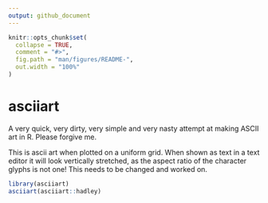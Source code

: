 ```yaml
---
output: github_document
---
```


```r
knitr::opts_chunk$set(
  collapse = TRUE,
  comment = "#>",
  fig.path = "man/figures/README-",
  out.width = "100%"
)
```

# asciiart

A very quick, very dirty, very simple and very nasty attempt at making ASCII art in R. Please forgive me.

This is ascii art when plotted on a uniform grid. When shown as text in a text editor it will look vertically stretched, as the aspect ratio of the character glyphs is not one! This needs to be changed and worked on.

```r
library(asciiart)
asciiart(asciiart::hadley)
```

